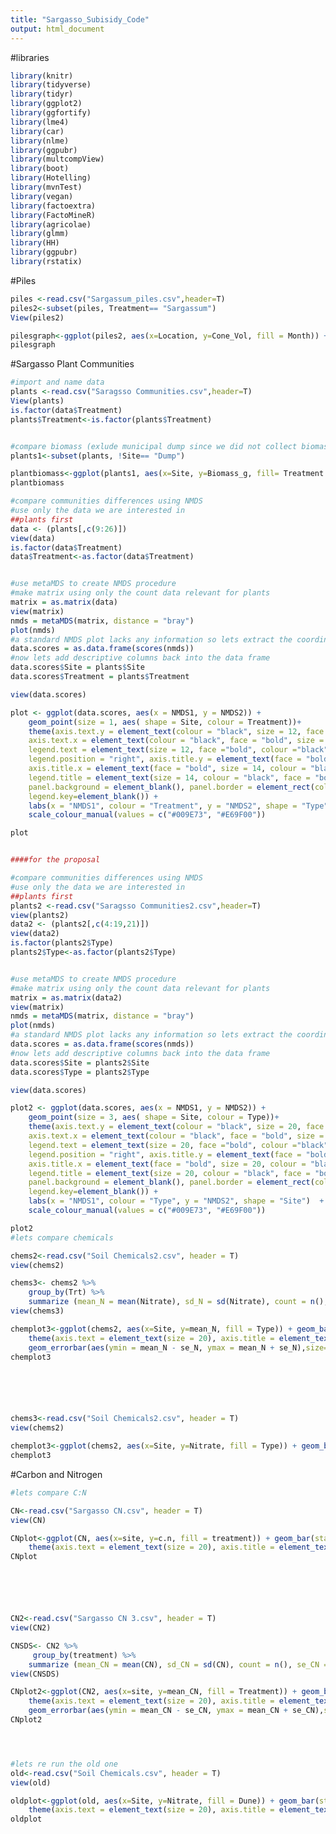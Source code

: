 ```yaml
---
title: "Sargasso_Subisidy_Code"
output: html_document
---
```


#libraries
```r
library(knitr)
library(tidyverse)
library(tidyr)
library(ggplot2)
library(ggfortify)
library(lme4)
library(car)
library(nlme)
library(ggpubr)
library(multcompView)
library(boot)
library(Hotelling)
library(mvnTest)
library(vegan)
library(factoextra)
library(FactoMineR)
library(agricolae)
library(glmm)
library(HH)
library(ggpubr)
library(rstatix)
```

#Piles
```r
piles <-read.csv("Sargassum_piles.csv",header=T)
piles2<-subset(piles, Treatment== "Sargassum")
View(piles2)

pilesgraph<-ggplot(piles2, aes(x=Location, y=Cone_Vol, fill = Month)) + geom_boxplot()
pilesgraph
```

#Sargasso Plant Communities 
```r
#import and name data
plants <-read.csv("Saragsso Communities.csv",header=T)
View(plants)
is.factor(data$Treatment)
plants$Treatment<-is.factor(plants$Treatment)


#compare biomass (exlude municipal dump since we did not collect biomass there)
plants1<-subset(plants, !Site== "Dump")

plantbiomass<-ggplot(plants1, aes(x=Site, y=Biomass_g, fill= Treatment )) + geom_bar(stat="identity",position=position_dodge()) + theme_bw() + xlab("Site") + ylab("biomass (g)") + ggtitle("") 
plantbiomass

#compare communities differences using NMDS
#use only the data we are interested in
##plants first
data <- (plants[,c(9:26)])
view(data)
is.factor(data$Treatment)
data$Treatment<-as.factor(data$Treatment)


#use metaMDS to create NMDS procedure
#make matrix using only the count data relevant for plants
matrix = as.matrix(data)
view(matrix)
nmds = metaMDS(matrix, distance = "bray") 
plot(nmds)
#a standard NMDS plot lacks any information so lets extract the coordinates and make it more informative
data.scores = as.data.frame(scores(nmds))
#now lets add descriptive columns back into the data frame 
data.scores$Site = plants$Site
data.scores$Treatment = plants$Treatment

view(data.scores)

plot <- ggplot(data.scores, aes(x = NMDS1, y = NMDS2)) + 
    geom_point(size = 1, aes( shape = Site, colour = Treatment))+ 
    theme(axis.text.y = element_text(colour = "black", size = 12, face = "bold"), 
    axis.text.x = element_text(colour = "black", face = "bold", size = 12), 
    legend.text = element_text(size = 12, face ="bold", colour ="black"), 
    legend.position = "right", axis.title.y = element_text(face = "bold", size = 14), 
    axis.title.x = element_text(face = "bold", size = 14, colour = "black"), 
    legend.title = element_text(size = 14, colour = "black", face = "bold"), 
    panel.background = element_blank(), panel.border = element_rect(colour = "black", fill = NA, size = 1.2),
    legend.key=element_blank()) + 
    labs(x = "NMDS1", colour = "Treatment", y = "NMDS2", shape = "Type")  + 
    scale_colour_manual(values = c("#009E73", "#E69F00")) 

plot


####for the proposal

#compare communities differences using NMDS
#use only the data we are interested in
##plants first
plants2 <-read.csv("Saragsso Communities2.csv",header=T)
view(plants2)
data2 <- (plants2[,c(4:19,21)])
view(data2)
is.factor(plants2$Type)
plants2$Type<-as.factor(plants2$Type)


#use metaMDS to create NMDS procedure
#make matrix using only the count data relevant for plants
matrix = as.matrix(data2)
view(matrix)
nmds = metaMDS(matrix, distance = "bray") 
plot(nmds)
#a standard NMDS plot lacks any information so lets extract the coordinates and make it more informative
data.scores = as.data.frame(scores(nmds))
#now lets add descriptive columns back into the data frame 
data.scores$Site = plants2$Site
data.scores$Type = plants2$Type

view(data.scores)

plot2 <- ggplot(data.scores, aes(x = NMDS1, y = NMDS2)) + 
    geom_point(size = 3, aes( shape = Site, colour = Type))+ 
    theme(axis.text.y = element_text(colour = "black", size = 20, face = "bold"), 
    axis.text.x = element_text(colour = "black", face = "bold", size = 20), 
    legend.text = element_text(size = 20, face ="bold", colour ="black"), 
    legend.position = "right", axis.title.y = element_text(face = "bold", size = 20), 
    axis.title.x = element_text(face = "bold", size = 20, colour = "black"), 
    legend.title = element_text(size = 20, colour = "black", face = "bold"), 
    panel.background = element_blank(), panel.border = element_rect(colour = "black", fill = NA, size = 1.2),
    legend.key=element_blank()) + 
    labs(x = "NMDS1", colour = "Type", y = "NMDS2", shape = "Site")  + 
    scale_colour_manual(values = c("#009E73", "#E69F00")) 

plot2
#lets compare chemicals

chems2<-read.csv("Soil Chemicals2.csv", header = T)
view(chems2)

chems3<- chems2 %>%
    group_by(Trt) %>%
    summarize (mean_N = mean(Nitrate), sd_N = sd(Nitrate), count = n(), se_N = (sd_N/(sqrt(count))))
view(chems3)

chemplot3<-ggplot(chems2, aes(x=Site, y=mean_N, fill = Type)) + geom_bar(stat="identity",position=position_dodge()) + theme_bw() + xlab("Site") + ylab("Nitrate (ppm)") + ggtitle(" ") +
    theme(axis.text = element_text(size = 20), axis.title = element_text (size = 20), legend.text = element_text(size = 20), legend.title = element_text(size = 20)) +
    geom_errorbar(aes(ymin = mean_N - se_N, ymax = mean_N + se_N),size=.2, width = .2,  position=position_dodge(0.9))
chemplot3






chems3<-read.csv("Soil Chemicals2.csv", header = T)
view(chems2)

chemplot3<-ggplot(chems2, aes(x=Site, y=Nitrate, fill = Type)) + geom_boxplot() + theme_bw() + xlab("Site") + ylab("Nitrate (ppm)") + ggtitle(" ") 
chemplot3


```

#Carbon and Nitrogen
```r

#lets compare C:N

CN<-read.csv("Sargasso CN.csv", header = T)
view(CN)

CNplot<-ggplot(CN, aes(x=site, y=c.n, fill = treatment)) + geom_bar(stat="identity",position=position_dodge()) + theme_bw() + xlab("Site") + ylab("Carbon: 1 Nitrogen") + ggtitle(" ") +
    theme(axis.text = element_text(size = 20), axis.title = element_text (size = 20), legend.text = element_text(size = 20), legend.title = element_text(size = 20)) 
CNplot






CN2<-read.csv("Sargasso CN 3.csv", header = T)
view(CN2)

CNSDS<- CN2 %>%
     group_by(treatment) %>%
    summarize (mean_CN = mean(CN), sd_CN = sd(CN), count = n(), se_CN = (sd_CN/(sqrt(count))))
view(CNSDS)

CNplot2<-ggplot(CN2, aes(x=site, y=mean_CN, fill = Treatment)) + geom_bar(stat="identity",position=position_dodge()) + theme_bw() + xlab("Site") + ylab("Carbon:Nitrogen") + ggtitle(" ") +
    theme(axis.text = element_text(size = 20), axis.title = element_text (size = 20), legend.text = element_text(size = 20), legend.title = element_text(size = 20)) +
    geom_errorbar(aes(ymin = mean_CN - se_CN, ymax = mean_CN + se_CN),size=.2, width = .2,  position=position_dodge(0.9))
CNplot2




#lets re run the old one
old<-read.csv("Soil Chemicals.csv", header = T)
view(old)

oldplot<-ggplot(old, aes(x=Site, y=Nitrate, fill = Dune)) + geom_bar(stat="identity",position=position_dodge()) + theme_bw() + xlab("Site") + ylab("nitrate") + ggtitle(" ") +
    theme(axis.text = element_text(size = 20), axis.title = element_text (size = 20), legend.text = element_text(size = 20), legend.title = element_text(size = 20)) 
oldplot
```

